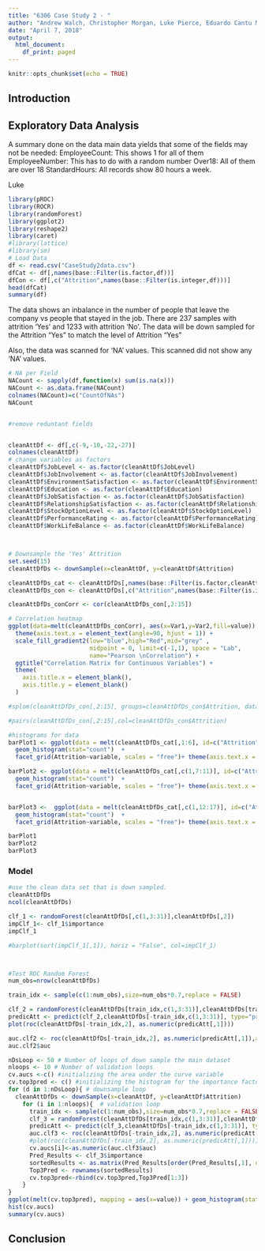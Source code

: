 ```yaml
---
title: "6306 Case Study 2 - "
author: "Andrew Walch, Christopher Morgan, Luke Pierce, Eduardo Cantu Medellin"
date: "April 7, 2018"
output: 
  html_document:
    df_print: paged
---
```


```r
knitr::opts_chunk$set(echo = TRUE)
```

## Introduction

## Exploratory Data Analysis


A summary done on the data main data yields that some of the fields may not be needed:
  EmployeeCount: This shows 1 for all of them
  EmployeeNumber: This has to do with a random number
  Over18: All of them are over 18
  StandardHours: All records show 80 hours a week.


Luke


```r
library(pROC)
library(ROCR)
library(randomForest)
library(ggplot2)
library(reshape2)
library(caret)
#library(lattice)
#library(sm)
# Load Data
df <- read.csv("CaseStudy2data.csv")
dfCat <- df[,names(base::Filter(is.factor,df))]
dfCon <- df[,c("Attrition",names(base::Filter(is.integer,df)))]
head(dfCat)
summary(df)


```



The data shows an inbalance in the number of people that leave the company vs people that stayed in the job. There are 237 samples with attrition 'Yes' and 1233 with attrition 'No'. The data will be down sampled for the Attrition "Yes" to match the level of Attrition "Yes"

Also, the data was scanned for 'NA' values. This scanned did not show any 'NA' values.


```r
# NA per Field
NACount <- sapply(df,function(x) sum(is.na(x)))
NACount <- as.data.frame(NACount)
colnames(NACount)=c("CountOfNAs")
NACount


#remove reduntant fields


cleanAttDf <- df[,c(-9,-10,-22,-27)]
colnames(cleanAttDf)
# change variables as factors
cleanAttDf$JobLevel <- as.factor(cleanAttDf$JobLevel)
cleanAttDf$JobInvolvement <- as.factor(cleanAttDf$JobInvolvement)
cleanAttDf$EnvironmentSatisfaction <- as.factor(cleanAttDf$EnvironmentSatisfaction)
cleanAttDf$Education <- as.factor(cleanAttDf$Education)
cleanAttDf$JobSatisfaction <- as.factor(cleanAttDf$JobSatisfaction)
cleanAttDf$RelationshipSatisfaction <- as.factor(cleanAttDf$RelationshipSatisfaction)
cleanAttDf$StockOptionLevel <- as.factor(cleanAttDf$StockOptionLevel)
cleanAttDf$PerformanceRating <- as.factor(cleanAttDf$PerformanceRating)
cleanAttDf$WorkLifeBalance <- as.factor(cleanAttDf$WorkLifeBalance)



# Downsample the 'Yes' Attrition
set.seed(15)
cleanAttDfDs <- downSample(x=cleanAttDf, y=cleanAttDf$Attrition)

cleanAttDfDs_cat <- cleanAttDfDs[,names(base::Filter(is.factor,cleanAttDfDs))]
cleanAttDfDs_con <- cleanAttDfDs[,c("Attrition",names(base::Filter(is.integer,cleanAttDfDs)))]

cleanAttDfDs_conCorr <- cor(cleanAttDfDs_con[,2:15])

# Correlation heatmap
ggplot(data=melt(cleanAttDfDs_conCorr), aes(x=Var1,y=Var2,fill=value)) + geom_tile(color="white") +
  theme(axis.text.x = element_text(angle=90, hjust = 1)) +
  scale_fill_gradient2(low="blue",high="Red",mid="grey" ,
                       midpoint = 0, limit=c(-1,1), space = "Lab",
                       name="Pearson \nCorrelation") +
  ggtitle("Correlation Matrix for Continuous Variables") +
  theme(
    axis.title.x = element_blank(),
    axis.title.y = element_blank()
  )

#splom(cleanAttDfDs_con[,2:15], groups=cleanAttDfDs_con$Attrition, data=cleanAttDfDs_con, panel=panel.superpose)

#pairs(cleanAttDfDs_con[,2:15],col=cleanAttDfDs_con$Attrition)

#histograms for data
barPlot1 <- ggplot(data = melt(cleanAttDfDs_cat[,1:6], id=c("Attrition")), mapping= aes(x=value, fill=Attrition) ) +
  geom_histogram(stat="count")  +
  facet_grid(Attrition~variable, scales = "free")+ theme(axis.text.x = element_text(angle=90, hjust = 1)) + xlab("Categories") 

barPlot2 <- ggplot(data = melt(cleanAttDfDs_cat[,c(1,7:11)], id=c("Attrition")), mapping= aes(x=value, fill=Attrition) ) +
  geom_histogram(stat="count")  +
  facet_grid(Attrition~variable, scales = "free")+ theme(axis.text.x = element_text(angle=90, hjust = 1)) + xlab("Categories") 


barPlot3 <-  ggplot(data = melt(cleanAttDfDs_cat[,c(1,12:17)], id=c("Attrition")), mapping= aes(x=value, fill=Attrition) ) +
  geom_histogram(stat="count")  +
  facet_grid(Attrition~variable, scales = "free")+ theme(axis.text.x = element_text(angle=90, hjust = 1)) + xlab("Categories")

barPlot1
barPlot2
barPlot3
```
### Model

```r

#use the clean data set that is down sampled.
cleanAttDfDs
ncol(cleanAttDfDs)

clf_1 <- randomForest(cleanAttDfDs[,c(1,3:31)],cleanAttDfDs[,2])
impClf_1<- clf_1$importance
impClf_1

#barplot(sort(impClf_1[,1]), horiz = "False", col=impClf_1)



#Test ROC Random Forest
num_obs=nrow(cleanAttDfDs)

train_idx <- sample(c(1:num_obs),size=num_obs*0.7,replace = FALSE)

clf_2 = randomForest(cleanAttDfDs[train_idx,c(1,3:31)],cleanAttDfDs[train_idx,2])
predicAtt <- predict(clf_2,cleanAttDfDs[-train_idx,c(1,3:31)], type="prob" )
plot(roc(cleanAttDfDs[-train_idx,2], as.numeric(predicAtt[,1])))

auc.clf2 <- roc(cleanAttDfDs[-train_idx,2], as.numeric(predicAtt[,1]),auc=TRUE)
auc.clf2$auc

nDsLoop <- 50 # Number of loops of down sample the main dataset
nloops <- 10 # Number of validation loops
cv.aucs <-c() #initializing the area under the curve variable
cv.top3pred <- c() #initializing the histogram for the importance factor
for (d in 1:nDsLoop){ # downsample loop
  cleanAttDfDs <- downSample(x=cleanAttDf, y=cleanAttDf$Attrition)
    for (i in 1:nloops){  # validation loop
      train_idx <- sample(c(1:num_obs),size=num_obs*0.7,replace = FALSE)
      clf_3 = randomForest(cleanAttDfDs[train_idx,c(1,3:31)],cleanAttDfDs[train_idx,2])
      predicAtt <- predict(clf_3,cleanAttDfDs[-train_idx,c(1,3:31)], type="prob" )
      auc.clf3 <- roc(cleanAttDfDs[-train_idx,2], as.numeric(predicAtt[,1]),auc=TRUE)
      #plot(roc(cleanAttDfDs[-train_idx,2], as.numeric(predicAtt[,1])))
      cv.aucs[i]<-as.numeric(auc.clf3$auc)
      Pred_Results <- clf_3$importance
      sortedResults <- as.matrix(Pred_Results[order(Pred_Results[,1], decreasing = "TRUE"),])
      Top3Pred <- rownames(sortedResults)
      cv.top3pred<-rbind(cv.top3pred,Top3Pred[1:3])
    }
}
ggplot(melt(cv.top3pred), mapping = aes(x=value)) + geom_histogram(stat = "count") + theme(axis.text.x = element_text(angle=90, hjust = 1)) 
hist(cv.aucs)
summary(cv.aucs)
```


## Conclusion

